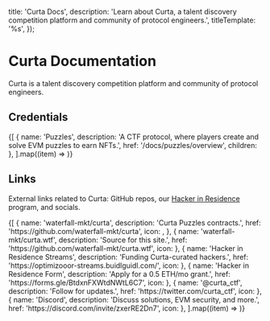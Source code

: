 



  title: 'Curta Docs',
  description: 'Learn about Curta, a talent discovery competition platform and community of protocol engineers.',
  titleTemplate: '%s',
});

# Curta Documentation

<Description>
  Curta is a talent discovery competition platform and community of protocol engineers.
</Description>

## Credentials

<div className="grid grid-cols-1 sm:grid-cols-2 md:grid-cols-3 gap-4 lg:grid-cols-2 xl:grid-cols-3">
  {[
    {
      name: 'Puzzles',
      description: 'A CTF protocol, where players create and solve EVM puzzles to earn NFTs.',
      href: '/docs/puzzles/overview',
      children: <PuzzleFeature />
    },
  ].map((item) => <CredentialFeature key={item.href} {...item} />)}
</div>

## Links

External links related to Curta: GitHub repos, our [Hacker in Residence](https://twitter.com/curta_ctf/status/1690114460818837507) program, and socials.

<div className="grid grid-cols-1 sm:grid-cols-2 lg:grid-cols-1 gap-4 min-[1120px]:grid-cols-2 min-[1420px]:grid-cols-3">
  {[
    {
      name: 'waterfall-mkt/curta',
      description: 'Curta Puzzles contracts.',
      href: 'https://github.com/waterfall-mkt/curta',
      icon: <Github />,
    },
    {
      name: 'waterfall-mkt/curta.wtf',
      description: 'Source for this site.',
      href: 'https://github.com/waterfall-mkt/curta.wtf',
      icon: <Github />
    },
    {
      name: 'Hacker in Residence Streams',
      description: 'Funding Curta-curated hackers.',
      href: 'https://optimizooor-streams.buidlguidl.com/',
      icon: <Castle />
    },
    {
      name: 'Hacker in Residence Form',
      description: 'Apply for a 0.5 ETH/mo grant.',
      href: 'https://forms.gle/BtdxnFXWtdNWtL6C7',
      icon: <FileText />
    },
    {
      name: '@curta_ctf',
      description: 'Follow for updates.',
      href: 'https://twitter.com/curta_ctf',
      icon: <Twitter />
    },
    {
      name: 'Discord',
      description: 'Discuss solutions, EVM security, and more.',
      href: 'https://discord.com/invite/zxerRE2Dn7',
      icon: <MessageCircle />
    },
  ].map((item) => <LinkFeature key={item.href} {...item} />)}
</div>
